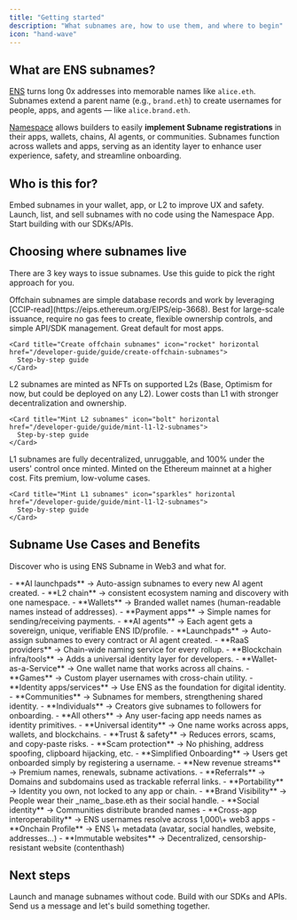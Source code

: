 ```yaml
---
title: "Getting started"
description: "What subnames are, how to use them, and where to begin"
icon: "hand-wave"
---
```


## What are ENS subnames?

[ENS](https://ens.domains/) turns long 0x addresses into memorable names like `alice.eth`. Subnames extend a parent name (e.g., `brand.eth`) to create usernames for people, apps, and agents — like `alice.brand.eth`.

[Namespace](https://namespace.ninja/) allows builders to easily **implement Subname registrations** in their apps, wallets, chains, AI agents, or communities. Subnames function across wallets and apps, serving as an identity layer to enhance user experience, safety, and streamline onboarding.

## Who is this for?

<CardGroup cols={3}>
  <Card title="Product teams & platforms" icon="people-group" iconType="regular" href="/overview/for-product-teams">
    Embed subnames in your wallet, app, or L2 to improve UX and safety.
  </Card>
  <Card title="ENS name owners & creators" icon="wand-magic-sparkles" iconType="regular" href="/overview/for-name-owners">
    Launch, list, and sell subnames with no code using the Namespace App.
  </Card>
  <Card title="Developer Quickstart" icon="code" iconType="regular" href="/developer-guide/quickstart">
    Start building with our SDKs/APIs.
  </Card>
</CardGroup>

## Choosing where subnames live

There are 3 key ways to issue subnames. Use this guide to pick the right approach for you.

<Tabs>
  <Tab title="Offchain">
    Offchain subnames are simple database records and work by leveraging [CCIP-read](https://eips.ethereum.org/EIPS/eip-3668). Best for large-scale issuance, require no gas fees to create, flexible ownership controls, and simple API/SDK management. Great default for most apps.

    <Card title="Create offchain subnames" icon="rocket" horizontal href="/developer-guide/guide/create-offchain-subnames">
      Step-by-step guide
    </Card>
  </Tab>
  <Tab title="L2 chain">
    L2 subnames are minted as NFTs on supported L2s (Base, Optimism for now, but could be deployed on any L2). Lower costs than L1 with stronger decentralization and ownership.

    <Card title="Mint L2 subnames" icon="bolt" horizontal href="/developer-guide/guide/mint-l1-l2-subnames">
      Step-by-step guide
    </Card>
  </Tab>
  <Tab title="L1 chain">
    L1 subnames are fully decentralized, unruggable, and 100% under the users' control once minted. Minted on the Ethereum mainnet at a higher cost. Fits premium, low-volume cases.

    <Card title="Mint L1 subnames" icon="sparkles" horizontal href="/developer-guide/guide/mint-l1-l2-subnames">
      Step-by-step guide
    </Card>
  </Tab>
</Tabs>

## Subname Use Cases and Benefits

Discover who is using ENS Subname in Web3 and what for.

<AccordionGroup>
  <Accordion title="See Subname Use Cases">
    - **AI launchpads** → Auto-assign subnames to every new AI agent created.
    - **L2 chain** → consistent ecosystem naming and discovery with one namespace.
    - **Wallets** → Branded wallet names (human-readable names instead of addresses).
    - **Payment apps** → Simple names for sending/receiving payments.
    - **AI agents** → Each agent gets a sovereign, unique, verifiable ENS ID/profile.
    - **Launchpads** → Auto-assign subnames to every contract or AI agent created.
    - **RaaS providers** → Chain-wide naming service for every rollup.
    - **Blockchain infra/tools** → Adds a universal identity layer for developers.
    - **Wallet-as-a-Service** → One wallet name that works across all chains.
    - **Games** → Custom player usernames with cross-chain utility.
    - **Identity apps/services** → Use ENS as the foundation for digital identity.
    - **Communities** → Subnames for members, strengthening shared identity.
    - **Individuals** → Creators give subnames to followers for onboarding.
    - **All others** → Any user-facing app needs names as identity primitives.
  </Accordion>
  <Accordion title="See Subname Benefits">
    - **Universal identity** → One name works across apps, wallets, and blockchains.
    - **Trust & safety** → Reduces errors, scams, and copy-paste risks.
    - **Scam protection** → No phishing, address spoofing, clipboard hijacking, etc.
    - **Simplified Onboarding** → Users get onboarded simply by registering a username.
    - **New revenue streams** → Premium names, renewals, subname activations.
    - **Referrals** → Domains and subdomains used as trackable referral links.
    - **Portability** → Identity you own, not locked to any app or chain.
    - **Brand Visibility** → People wear their _name_.base.eth as their social handle.
    - **Social identity** → Communities distribute branded names
    - **Cross-app interoperability** → ENS usernames resolve across 1,000\+ web3 apps
    - **Onchain Profile** → ENS \+ metadata (avatar, social handles, website, addresses...)
    - **Immutable websites** → Decentralized, censorship-resistant website (contenthash)
  </Accordion>
</AccordionGroup>

## Next steps

<CardGroup cols={2}>
  <Card title="Use the Namespace App" icon="desktop" href="/user-guide/app">
    Launch and manage subnames without code.
  </Card>
  <Card title="Developer Quickstart" icon="rocket" href="/developer-guide/quickstart">
    Build with our SDKs and APIs.
  </Card>
</CardGroup>

<Card title="Need custom solution?" icon="message" href="https://t.me/+5FAwyiKOTeswNTIy">
  Send us a message and let's build something together.
</Card>